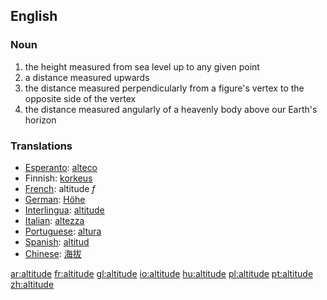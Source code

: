 ==English==

===Noun===
# the height measured from sea level up to any given point
# a distance measured upwards
# the distance measured perpendicularly from a figure's vertex to the opposite side of the vertex
# the distance measured angularly of a heavenly body above our Earth's horizon

===Translations=== 
*[[Esperanto]]: [[alteco]]
*Finnish: [[korkeus]]
*[[French]]: altitude ''f'' 
*[[German]]: [[Höhe]] 
*[[Interlingua]]: [[altitude]] 
*[[Italian]]: [[altezza]] 
*[[Portuguese]]: [[altura]] 
*[[Spanish]]: [[altitud]]
*[[Chinese]]: [[海拔]]

[[ar:altitude]]
[[fr:altitude]]
[[gl:altitude]]
[[io:altitude]]
[[hu:altitude]]
[[pl:altitude]]
[[pt:altitude]]
[[zh:altitude]]